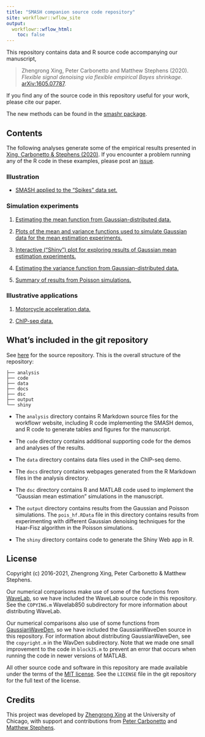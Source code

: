 ```yaml
---
title: "SMASH companion source code repository"
site: workflowr::wflow_site
output:
  workflowr::wflow_html:
    toc: false
---
```


This repository contains data and R source code accompanying our
manuscript,

> Zhengrong Xing, Peter Carbonetto and Matthew Stephens (2020).
> *Flexible signal denoising via flexible empirical Bayes shrinkage.*
> [arXiv:1605.07787][smash-preprint].

If you find any of the source code in this repository useful for your
work, please cite our paper.

The new methods can be found in the [smashr package][smashr].

## Contents

The following analyses generate some of the empirical results
presented in [Xing, Carbonetto & Stephens (2020)][smash-preprint]. If
you encounter a problem running any of the R code in these examples,
please post an [issue][issues].

### Illustration

+ [SMASH applied to the "Spikes" data set.](spikesdemo.html)

### Simulation experiments

1. [Estimating the mean function from Gaussian-distributed
data.](gaussmeanest.html)

2. [Plots of the mean and variance functions used to simulate Gaussian data for the mean estimation experiments.](gaussian_signals.html)

3. [Interactive ("Shiny") plot for exploring results of Gaussian mean estimation experiments.](gauss_shiny_setup.html)

4. [Estimating the variance function from Gaussian-distributed
data.](gaussvarest.html)

5. [Summary of results from Poisson simulations.](poisson.html)

### Illustrative applications

1. [Motorcycle acceleration data.](motorcycle.html)

2. [ChIP-seq data.](chipseq.html)

## What's included in the git repository

See [here][smash-github] for the source repository. This is the
overall structure of the repository:

```
├── analysis
├── code
├── data
├── docs
├── dsc
├── output
└── shiny
```

+ The `analysis` directory contains R Markdown source files for the
  workflowr website, including R code implementing the SMASH demos,
  and R code to generate tables and figures for the manuscript.

+ The `code` directory contains additional supporting code for the
  demos and analyses of the results.

+ The `data` directory contains data files used in the ChIP-seq demo.

+ The `docs` directory contains webpages generated from the R
  Markdown files in the analysis directory.

+ The `dsc` directory contains R and MATLAB code used to implement the
  "Gaussian mean estimation" simulations in the manuscript.

+ The `output` directory contains results from the Gaussian and
  Poisson simulations. The `pois_hf.RData` file in this directory
  contains results from experimenting with different Gaussian
  denoising techniques for the Haar-Fisz algorithm in the Poisson
  simulations.

+ The `shiny` directory contains code to generate the Shiny
  Web app in R.

## License

Copyright (c) 2016-2021, Zhengrong Xing, Peter Carbonetto & Matthew
Stephens.

Our numerical comparisons make use of some of the functions from
[WaveLab][wavelab], so we have included the WaveLab source code in
this repository. See the `COPYING.m` Wavelab850 subdirectory for more
information about distributing WaveLab.

Our numerical comparisons also use of some functions from
[GaussianWaveDen][waveden], so we have included the GaussianWaveDen
source in this repository. For information about distributing
GaussianWaveDen, see the `copyright.m` in the WavDen
subdirectory. Note that we made one small improvement to the code in
`blockJS.m` to prevent an error that occurs when running the code in
newer versions of MATLAB.

All other source code and software in this repository are made
available under the terms of the [MIT license][mit-license]. See the
`LICENSE` file in the git repository for the full text of the license.

## Credits

This project was developed by [Zhengrong Xing][zhengrong] at the
University of Chicago, with support and contributions from
[Peter Carbonetto][peter] and [Matthew Stephens][matthew].

[smash-github]: https://github.com/stephenslab/smash-paper
[smashr]: https://github.com/stephenslab/smashr
[smash-preprint]: https://arxiv.org/abs/1605.07787
[issues]: https://github.com/stephenslab/smash-paper/issues
[mit-license]: https://opensource.org/licenses/mit-license.html
[wavelab]: http://statweb.stanford.edu/~wavelab
[waveden]: http://www-ljk.imag.fr/SMS/software/GaussianWaveDen/down.html
[zhengrong]: https://github.com/zrxing
[peter]: http://pcarbo.github.io
[matthew]: http://stephenslab.uchicago.edu
